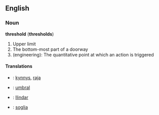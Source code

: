 ==English==

===Noun===
'''threshold''' ('''thresholds''')
#Upper limit
#The bottom-most part of a doorway
#(engineering): The quantitative point at which an action is triggered

====Translations====
*{{fi}}: [[kynnys]], [[raja]]
*{{es}}: [[umbral]]
*{{ca}}: [[llindar]]
*{{it}}: [[soglia]]